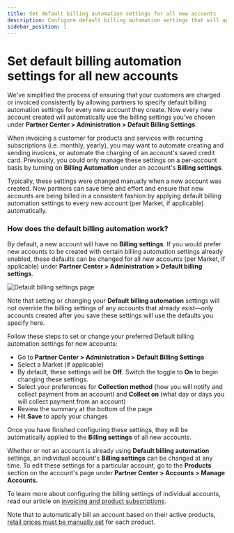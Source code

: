 ```yaml
---
title: Set default billing automation settings for all new accounts
description: Configure default billing automation settings that will apply to all new accounts you create
sidebar_position: 1
---
```


# Set default billing automation settings for all new accounts

We've simplified the process of ensuring that your customers are charged or invoiced consistently by allowing partners to specify default billing automation settings for every new account they create. Now every new account created will automatically use the billing settings you've chosen under **Partner Center > Administration > Default Billing Settings**.

When invoicing a customer for products and services with recurring subscriptions (i.e. monthly, yearly), you may want to automate creating and sending invoices, or automate the charging of an account's saved credit card. Previously, you could only manage these settings on a per-account basis by turning on **Billing Automation** under an account's **Billing settings**.

Typically, these settings were changed manually when a new account was created. Now partners can save time and effort and ensure that new accounts are being billed in a consistent fashion by applying default billing automation settings to every new account (per Market, if applicable) automatically.

### **How does the default billing automation work?**

By default, a new account will have no **Billing settings**. If you would prefer new accounts to be created with certain billing automation settings already enabled, these defaults can be changed for all new accounts (per Market, if applicable) under **Partner Center > Administration > Default billing settings**.

![Default billing settings page](/img/administration/default-billing-settings/default-billing-settings.png)

Note that setting or changing your **Default billing automation** settings will not override the billing settings of any accounts that already exist—only accounts created after you save these settings will use the defaults you specify here.

Follow these steps to set or change your preferred Default billing automation settings for new accounts:

- Go to **Partner Center > Administration > Default Billing Settings**
- Select a Market (if applicable)
- By default, these settings will be **Off**. Switch the toggle to **On** to begin changing these settings.
- Select your preferences for **Collection method** (how you will notify and collect payment from an account) and **Collect on** (what day or days you will collect payment from an account)
- Review the summary at the bottom of the page
- Hit **Save** to apply your changes

Once you have finished configuring these settings, they will be automatically applied to the **Billing settings** of all new accounts.

Whether or not an account is already using **Default billing automation** settings, an individual account's **Billing settings** can be changed at any time. To edit these settings for a particular account, go to the **Products** section on the account's page under **Partner Center > Accounts > Manage Accounts.**

To learn more about configuring the billing settings of individual accounts, read our article on [invoicing and product subscriptions](/administration/administration-platform-settings/default-billing-settings/invoicing-and-product-subscriptions).

Note that to automatically bill an account based on their active products, [retail prices must be manually set](/administration/administration-platform-settings/default-billing-settings/manual-retail-prices) for each product.